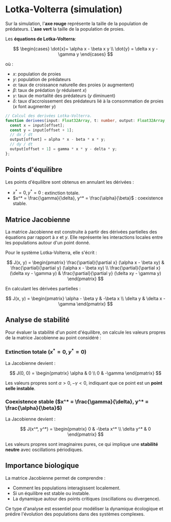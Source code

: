 
# Lotka-Volterra (simulation)

<LotkaVolterra />

Sur la simulation, l'**axe rouge** représente la taille de la population de prédateurs. L'**axe vert** la taille de la population de proies.

Les **équations de Lotka-Volterra**:

$$
\begin{cases}
\dot{x}= \alpha x - \beta x y \\
\dot{y} = \delta x y - \gamma y
\end{cases}
$$

où :

- $x$: population de proies
- $y$: population de prédateurs
- $\alpha$: taux de croissance naturelle des proies ($x$ augmentent)
- $\beta$: taux de prédation ($y$ réduisent $x$)
- $\gamma$: taux de mortalité des prédateurs ($y$ diminuent)
- $\delta$: taux d’accroissement des prédateurs lié à la consommation de proies ($x$ font augmenter $y$)

```ts
// Calcul des derivées Lotka-Volterra.
function derivees(input: Float32Array, t: number, output: Float32Array, offset: number) => {
  const x = input[offset];
  const y = input[offset + 1];
  // dx / dt
  output[offset] = alpha * x - beta * x * y;
  // dy / dt
  output[offset + 1] = gamma * x * y - delta * y;
};
```

## Points d'équilibre

Les points d'équilibre sont obtenus en annulant les dérivées :

- $x^* = 0, y^* = 0$ : extinction totale.
- $x^* = \frac{\gamma}{\delta}, y^* = \frac{\alpha}{\beta}$ : coexistence stable.

## Matrice Jacobienne

La matrice Jacobienne est construite à partir des dérivées partielles des équations par rapport à $x$ et $y$. Elle représente les interactions locales entre les populations autour d'un point donné.

Pour le système Lotka-Volterra, elle s'écrit :

$$
J(x, y) =
\begin{pmatrix}
\frac{\partial}{\partial x} (\alpha x - \beta xy) & \frac{\partial}{\partial y} (\alpha x - \beta xy) \\
\frac{\partial}{\partial x} (\delta xy - \gamma y) & \frac{\partial}{\partial y} (\delta xy - \gamma y)
\end{pmatrix}
$$

En calculant les dérivées partielles :

$$
J(x, y) =
\begin{pmatrix}
\alpha - \beta y & -\beta x \\
\delta y & \delta x - \gamma
\end{pmatrix}
$$

## Analyse de stabilité

Pour évaluer la stabilité d'un point d'équilibre, on calcule les valeurs propres de la matrice Jacobienne au point considéré :

### Extinction totale ($x^* = 0, y^* = 0$)

La Jacobienne devient :

$$
J(0, 0) =
\begin{pmatrix}
\alpha & 0 \\
0 & -\gamma
\end{pmatrix}
$$

Les valeurs propres sont $\alpha > 0, -\gamma < 0$, indiquant que ce point est un **point selle instable**.

### Coexistence stable ($x^* = \frac{\gamma}{\delta}, y^* = \frac{\alpha}{\beta}$)

La Jacobienne devient :

$$
J(x^*, y^*) =
\begin{pmatrix}
0 & -\beta x^* \\
\delta y^* & 0
\end{pmatrix}
$$

Les valeurs propres sont imaginaires pures, ce qui implique une **stabilité neutre** avec oscillations périodiques.

## Importance biologique

La matrice Jacobienne permet de comprendre :

- Comment les populations interagissent localement.
- Si un équilibre est stable ou instable.
- La dynamique autour des points critiques (oscillations ou divergence).

Ce type d'analyse est essentiel pour modéliser la dynamique écologique et prédire l'évolution des populations dans des systèmes complexes.
